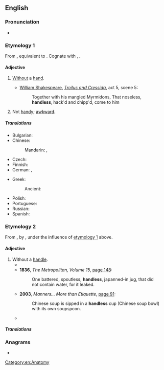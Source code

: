 ==English==

===Pronunciation===
* {{IPA|en|/ˈhændləs/}}

===Etymology 1===
From {{inh|en|enm|handles}}, equivalent to {{suffix|en|hand|less}}. Cognate with {{cog|de|handlos||handless}}, {{cog|is|handlauss||handless}}.

====Adjective====
{{en-adj|-}}

# [[without|Without]] a [[hand]].
#* {{circa|1602}} [[w:William Shakespeare|William Shakespeare]], [[w:Troilus and Cressida|''Troilus and Cressida'']], act 5, scene 5:
#*: Together with his mangled Myrmidons, That noseless, '''handless''', hack'd and chipp'd, come to him
# {{lb|en|obsolete}} Not [[handy]]; [[awkward]].

=====Translations=====
{{trans-top|without a hand}}
* Bulgarian: {{t|bg|безрък}}
* Chinese:
*: Mandarin: {{t|cmn|無手|sc=Hani}}, {{t|cmn|无手|tr=wúshǒu|sc=Hani}}
* Czech: {{t+|cs|bezruký}}
* Finnish: {{t+|fi|kädetön}}
* German: {{t|de|handlos}}, {{t|de|armlos}}
{{trans-mid}}
* Greek:
*: Ancient: {{t|grc|ἄχειρος}}
* Polish: {{t+|pl|bezręki}}
* Portuguese: {{t+|pt|maneta}}
* Russian: {{t+|ru|безру́кий}}
* Spanish: {{t+|es|manco}}
{{trans-bottom}}

===Etymology 2===
From {{m|en|handleless}}, by {{l|en|haplology}}, under the influence of [[#Etymology 1|etymology 1]] above.

====Adjective====
{{en-adj|-}}

# Without a [[handle]].
#* {{quote-text|lang=en|year=1812|author=John Galt|title=Voyages and travels in the years 1809, 1810, and 1811|page=106|url=http://books.google.co.uk/books?id=yZ4hAQAAMAAJ&pg=PA106|passage=She gave him a few coppers from the '''handless''' jug.}}
#* '''1836''', ''The Metropolitan, Volume 15'', [http://books.google.co.uk/books?id=iPcEAAAAQAAJ&pg=PA148 page 148]:
#*: One battered, spoutless, '''handless''', japanned-in jug, that did not contain water, for it leaked.
#* '''2003''', ''Manners... More than Etiquette'', [http://books.google.co.uk/books?id=SbbLy-iE1m8C&pg=PA91 page 91]:
#*: Chinese soup is sipped in a '''handless''' cup (Chinese soup bowl) with its own soupspoon.
#* {{quote-text|lang=en|year=2006|author=Elsieferne V. Stout|title=Dundy County Babe|page=44|url=http://books.google.co.uk/books?id=NA2gUAwTgZsC&pg=PA44|passage=The leftover dough from the loaves would be rolled out with a '''handless''', wooden, rolling pin.}}

=====Translations=====
{{trans-see|without a handle|handleless}}

===Anagrams===
* {{anagrams|en|a=adehlnss|handsels}}

[[Category:en:Anatomy]]
{{cln|en|haplological forms}}